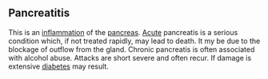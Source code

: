 
== Pancreatitis ==

This is an [[inflammation]] of the [[pancreas]]. [[Acute]] pancreatis is a serious condition which, if not treated rapidly, may lead to death. It my be due to the blockage of outflow from the gland. Chronic pancreatis is often associated with alcohol abuse. Attacks are short severe and often recur. If damage is extensive [[diabetes]] may result.